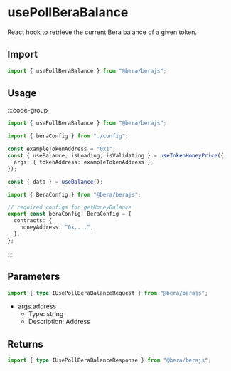 # usePollBeraBalance

React hook to retrieve the current Bera balance of a given token.

## Import

```ts
import { usePollBeraBalance } from "@bera/berajs";
```

## Usage

:::code-group

```ts twoslash [example.ts]
import { usePollBeraBalance } from "@bera/berajs";

import { beraConfig } from "./config";

const exampleTokenAddress = "0x1";
const { useBalance, isLoading, isValidating } = useTokenHoneyPrice({
  args: { tokenAddress: exampleTokenAddress },
});

const { data } = useBalance();
```

```ts twoslash [config.ts] filename="config.ts"
import { BeraConfig } from "@bera/berajs";

// required configs for getHoneyBalance
export const beraConfig: BeraConfig = {
  contracts: {
    honeyAddress: "0x....",
  },
};
```

:::

## Parameters

```ts
import { type IUsePollBeraBalanceRequest } from "@bera/berajs";
```

- args.address
  - Type: string
  - Description: Address

## Returns

```ts
import { type IUsePollBeraBalanceResponse } from "@bera/berajs";
```
